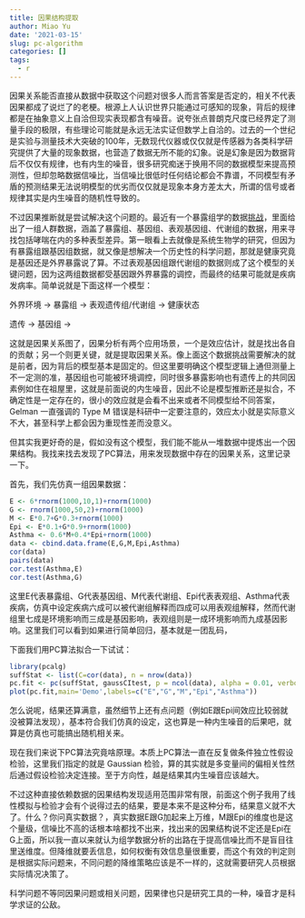 ```yaml
---
title: 因果结构提取
author: Miao Yu
date: '2021-03-15'
slug: pc-algorithm
categories: []
tags:
  - r
---
```


因果关系能否直接从数据中获取这个问题对很多人而言答案是否定的，相关不代表因果都成了说烂了的老梗。根源上人认识世界只能通过可感知的现象，背后的规律都是在抽象意义上自洽但现实表现都含有噪音。说夸张点普朗克尺度已经界定了测量手段的极限，有些理论可能就是永远无法实证但数学上自洽的。过去的一个世纪是实验与测量技术大突破的100年，无数现代仪器或仅仅就是传感器为各类科学研究提供了大量的现象数据，也营造了数据无所不能的幻象。说是幻象是因为数据背后不仅仅有规律，也有内生的噪音，很多研究痴迷于换用不同的数据模型来提高预测性，但却忽略数据信噪比，当信噪比很低时任何结论都会不靠谱，不同模型有矛盾的预测结果无法说明模型的优劣而仅仅就是现象本身方差太大，所谓的信号或者规律其实是内生噪音的随机性导致的。

不过因果推断就是尝试解决这个问题的。最近有一个暴露组学的数据[挑战](https://github.com/isglobal-exposomeHub/ExposomeDataChallenge2021/blob/main/README.md)，里面给出了一组人群数据，涵盖了暴露组、基因组、表观基因组、代谢组的数据，用来寻找包括哮喘在内的多种表型差异。第一眼看上去就像是系统生物学的研究，但因为有暴露组跟基因组数据，就又像是想解决一个历史性的科学问题，那就是健康究竟是基因还是外界暴露说了算。不过表观基因组跟代谢组的数据则成了这个模型的关键问题，因为这两组数据都受基因跟外界暴露的调控，而最终的结果可能就是疾病发病率。简单说就是下面这样一个模型：

外界环境 -> 暴露组 -> 表观遗传组/代谢组 -> 健康状态

遗传 -> 基因组 -> 

这就是因果关系图了，因果分析有两个应用场景，一个是效应估计，就是找出各自的贡献；另一个则更关键，就是提取因果关系。像上面这个数据挑战需要解决的就是前者，因为背后的模型基本是固定的。但这里要明确这个模型逻辑上通但测量上不一定测的准，基因组也可能被环境调控，同时很多暴露影响也有遗传上的共同因素例如住在祖屋里，这就是前面说的内生噪音，因此不论是模型推断还是拟合，不确定性是一定存在的，很小的效应就是会看不出来或者不同模型给不同答案，Gelman 一直强调的 Type M 错误是科研中一定要注意的，效应太小就是实际意义不大，甚至科学上都会因为重现性差而没意义。

但其实我更好奇的是，假如没有这个模型，我们能不能从一堆数据中提炼出一个因果结构。我找来找去发现了PC算法，用来发现数据中存在的因果关系，这里记录一下。

首先，我们先仿真一组因果数据：

```r
E <- 6*rnorm(1000,10,1)+rnorm(1000)
G <- rnorm(1000,50,2)+rnorm(1000)
M <- E*0.7+G*0.3+rnorm(1000)
Epi <- E*0.1+G*0.9+rnorm(1000)
Asthma <- 0.6*M+0.4*Epi+rnorm(1000)
data <- cbind.data.frame(E,G,M,Epi,Asthma)
cor(data)
pairs(data)
cor.test(Asthma,E)
cor.test(Asthma,G)
```

这里E代表暴露组、G代表基因组、M代表代谢组、Epi代表表观组、Asthma代表疾病，仿真中设定疾病六成可以被代谢组解释而四成可以用表观组解释，然而代谢组里七成是环境影响而三成是基因影响，表观组则是一成环境影响而九成基因影响。这里我们可以看到如果进行简单回归，基本就是一团乱码，

下面我们用PC算法拟合一下试试：

```r
library(pcalg)
suffStat <- list(C=cor(data), n = nrow(data))
pc.fit <- pc(suffStat, gaussCItest, p = ncol(data), alpha = 0.01, verbose = TRUE)
plot(pc.fit,main='Demo',labels=c("E","G","M","Epi","Asthma"))
```

怎么说呢，结果还算满意，虽然细节上还有点问题（例如E跟Epi间效应比较弱就没被算法发现），基本符合我们仿真的设定，这也算是一种内生噪音的后果吧，就算是仿真也可能搞出随机相关来。

现在我们来说下PC算法究竟啥原理。本质上PC算法一直在反复做条件独立性假设检验，这里我们指定的就是 Gaussian 检验，算的其实就是多变量间的偏相关性然后通过假设检验决定连接。至于方向性，越是结果其内生噪音应该越大。

不过这种直接依赖数据的因果结构发现适用范围非常有限，前面这个例子我用了线性模拟与检验才会有个说得过去的结果，要是本来不是这种分布，结果意义就不大了。什么？你问真实数据？，真实数据E跟G加起来上万维，M跟Epi的维度也是这个量级，信噪比不高的话根本啥都找不出来，找出来的因果结构说不定还是Epi在G上面，所以我一直以来就认为组学数据分析的出路在于提高信噪比而不是盲目往里送维度。但降维就要丢信息，如何权衡有效信息量很重要，而这个有效的判定则是根据实际问题来，不同问题的降维策略应该是不一样的，这就需要研究人员根据实际情况决策了。

科学问题不等同因果问题或相关问题，因果律也只是研究工具的一种，噪音才是科学求证的公敌。


